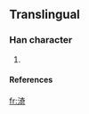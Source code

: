 ==Translingual==
===Han character===
{{Han char|rn=85|rad=水|as=08|sn=11|four=|canj=水大一口 (EKMR)}}
# {{defn|Han|sort=水08}}
====References====
{{Han ref|kx=0633.371|hdz=31643.081|uh=6E0F|ud=28175}}

[[fr:渏]]